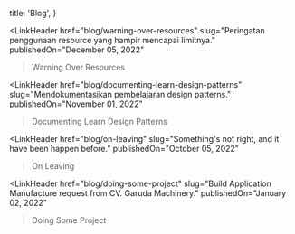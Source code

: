 
  title: 'Blog',
}

<LinkHeader 
  href="blog/warning-over-resources"
  slug="Peringatan penggunaan resource yang hampir mencapai limitnya."
  publishedOn="December 05, 2022"
>Warning Over Resources</LinkHeader>

<LinkHeader 
  href="blog/documenting-learn-design-patterns"
  slug="Mendokumentasikan pembelajaran design patterns."
  publishedOn="November 01, 2022"
>Documenting Learn Design Patterns</LinkHeader>

<LinkHeader 
  href="blog/on-leaving"
  slug="Something's not right, and it have been happen before."
  publishedOn="October 05, 2022"
>On Leaving</LinkHeader>

<LinkHeader 
  href="blog/doing-some-project"
  slug="Build Application Manufacture request from CV. Garuda Machinery."
  publishedOn="January 02, 2022"
>Doing Some Project</LinkHeader>
